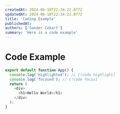 ```yaml
---
createdAt: 2024-06-18T22:34:22.877Z
updatedAt: 2024-06-18T22:34:22.877Z
title: 'Coding Example'
publishedAt:
authors: ['Sander Cokart']
summary: 'Here is a code example'
---
```


# Code Example

```js
export default function App() {
  console.log('Highlighted'); // [!code highlight]
  console.log('focused'); // [!code focus]
  return (
    <div>
      <h1>Hello World</h1>
    </div>
  );
}
```
